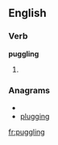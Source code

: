
==English==

===Verb===
'''puggling'''

# {{present participle of|[[puggle]]}}

===Anagrams===
* {{alphagram|gggilnpu}}
* [[plugging#English|plugging]]

[[fr:puggling]]